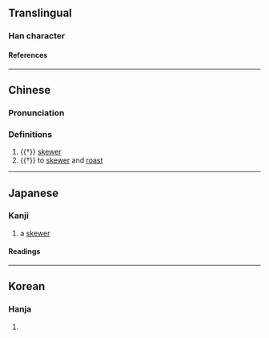 {{also|串}}
{{character info/new}}
==Translingual==

===Han character===
{{Han char|rn=2|rad=丨|as=07|sn=8|four=55006|canj=LLWW|ids=⿻吕⿰丿丨}}

====References====
{{Han ref|kx=0080.040|dkj=00082|dj=0162.050|hdz=10030.040|uh=4E33}}

----

==Chinese==
{{zh-forms}}

===Pronunciation===
{{zh-pron
|m=chǎn,chàn
|c=caan2
|mc=y
|oc=y
|ma=
|cat=n,v
}}

===Definitions===
{{zh-hanzi}}

# {{†}} [[skewer]] {{gloss|pin used to secure food during cooking}}
# {{†}} to [[skewer]] and [[roast]]

----

==Japanese==

===Kanji===
{{ja-kanji|grade=uc|rs=丨07}}

# a [[skewer]]

====Readings====
{{ja-readings
|goon=せん
|kanon=さん
|kun=くし-
}}

----

==Korean==

===Hanja===
{{ko-hanja|hangeul=찬|rv=chan|mr=ch'an}}

# {{defn|lang=ko|sort=丨07}}